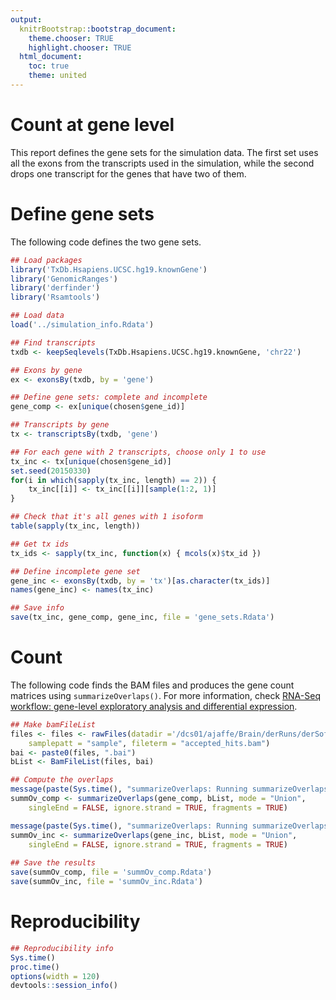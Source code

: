 ```yaml
---
output:
  knitrBootstrap::bootstrap_document:
    theme.chooser: TRUE
    highlight.chooser: TRUE
  html_document:
    toc: true
    theme: united
---
```


Count at gene level
===================

This report defines the gene sets for the simulation data. The first set uses all the exons from the transcripts used in the simulation, while the second drops one transcript for the genes that have two of them. 

# Define gene sets

The following code defines the two gene sets.


```r
## Load packages
library('TxDb.Hsapiens.UCSC.hg19.knownGene')
library('GenomicRanges')
library('derfinder')
library('Rsamtools')

## Load data
load('../simulation_info.Rdata')

## Find transcripts
txdb <- keepSeqlevels(TxDb.Hsapiens.UCSC.hg19.knownGene, 'chr22')

## Exons by gene
ex <- exonsBy(txdb, by = 'gene')

## Define gene sets: complete and incomplete
gene_comp <- ex[unique(chosen$gene_id)]

## Transcripts by gene
tx <- transcriptsBy(txdb, 'gene')

## For each gene with 2 transcripts, choose only 1 to use
tx_inc <- tx[unique(chosen$gene_id)]
set.seed(20150330)
for(i in which(sapply(tx_inc, length) == 2)) {
    tx_inc[[i]] <- tx_inc[[i]][sample(1:2, 1)]
}

## Check that it's all genes with 1 isoform
table(sapply(tx_inc, length))

## Get tx ids
tx_ids <- sapply(tx_inc, function(x) { mcols(x)$tx_id })

## Define incomplete gene set
gene_inc <- exonsBy(txdb, by = 'tx')[as.character(tx_ids)]
names(gene_inc) <- names(tx_inc)

## Save info
save(tx_inc, gene_comp, gene_inc, file = 'gene_sets.Rdata')
```


# Count

The following code finds the BAM files and produces the gene count matrices using `summarizeOverlaps()`. For more information, check [RNA-Seq workflow: gene-level exploratory analysis and differential expression](/dcs01/ajaffe/Brain/derRuns/derSoftware/simulation/thout).

```r
## Make bamFileList
files <- files <- rawFiles(datadir ='/dcs01/ajaffe/Brain/derRuns/derSoftware/simulation/thout',
    samplepatt = "sample", fileterm = "accepted_hits.bam")
bai <- paste0(files, ".bai")
bList <- BamFileList(files, bai)

## Compute the overlaps
message(paste(Sys.time(), "summarizeOverlaps: Running summarizeOverlaps() -- complete"))
summOv_comp <- summarizeOverlaps(gene_comp, bList, mode = "Union",
    singleEnd = FALSE, ignore.strand = TRUE, fragments = TRUE)

message(paste(Sys.time(), "summarizeOverlaps: Running summarizeOverlaps() -- incomplete"))
summOv_inc <- summarizeOverlaps(gene_inc, bList, mode = "Union",
    singleEnd = FALSE, ignore.strand = TRUE, fragments = TRUE)
    
## Save the results
save(summOv_comp, file = 'summOv_comp.Rdata')
save(summOv_inc, file = 'summOv_inc.Rdata')
```

# Reproducibility

```r
## Reproducibility info
Sys.time()
proc.time()
options(width = 120)
devtools::session_info()
```
